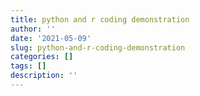 ```yaml
---
title: python and r coding demonstration
author: ''
date: '2021-05-09'
slug: python-and-r-coding-demonstration
categories: []
tags: []
description: ''
---
```





```python

```

